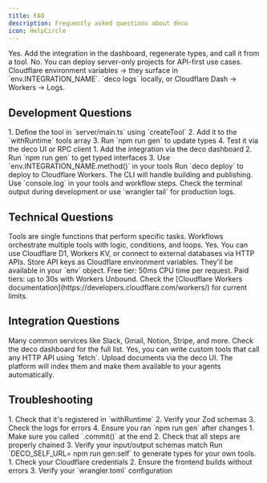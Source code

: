 ```yaml
---
title: FAQ
description: Frequently asked questions about deco
icon: HelpCircle
---
```



<AccordionGroup>
  <Accordion title="Can I use OpenAI, Anthropic, or my own model?" icon="Bot" client:load>
    Yes. Add the integration in the dashboard, regenerate types, and call it from a tool.
  </Accordion>

  <Accordion title="Do I need a front-end?" icon="Monitor" client:load>
    No. You can deploy server-only projects for API-first use cases.
  </Accordion>

  <Accordion title="How do I store secrets?" icon="Lock" client:load>
    Cloudflare environment variables → they surface in `env.INTEGRATION_NAME`.
  </Accordion>

  <Accordion title="Where are logs?" icon="FileText" client:load>
    `deco logs` locally, or Cloudflare Dash → Workers → Logs.
  </Accordion>
</AccordionGroup>

## Development Questions

<AccordionGroup>
  <Accordion title="How do I add a new tool?" icon="Wrench" client:load>
    1. Define the tool in `server/main.ts` using `createTool`
    2. Add it to the `withRuntime` tools array
    3. Run `npm run gen` to update types
    4. Test it via the deco UI or RPC client
  </Accordion>

  <Accordion title="How do I connect to an external API?" icon="Globe" client:load>
    1. Add the integration via the deco dashboard
    2. Run `npm run gen` to get typed interfaces
    3. Use `env.INTEGRATION_NAME.method()` in your tools
  </Accordion>

  <Accordion title="How do I deploy my app?" icon="Rocket" client:load>
    Run `deco deploy` to deploy to Cloudflare Workers. The CLI will handle building and publishing.
  </Accordion>

  <Accordion title="How do I debug my workflows?" icon="Bug" client:load>
    Use `console.log` in your tools and workflow steps. Check the terminal output during development or use `wrangler tail` for production logs.
  </Accordion>
</AccordionGroup>

## Technical Questions

<AccordionGroup>
  <Accordion title="What's the difference between tools and workflows?" icon="Settings" client:load>
    Tools are single functions that perform specific tasks. Workflows orchestrate multiple tools with logic, conditions, and loops.
  </Accordion>

  <Accordion title="Can I use my own database?" icon="Database" client:load>
    Yes. You can use Cloudflare D1, Workers KV, or connect to external databases via HTTP APIs.
  </Accordion>

  <Accordion title="How do I handle authentication?" icon="Shield" client:load>
    Store API keys as Cloudflare environment variables. They'll be available in your `env` object.
  </Accordion>

  <Accordion title="What are the Cloudflare Workers limits?" icon="Gauge" client:load >
    Free tier: 50ms CPU time per request. Paid tiers: up to 30s with Workers Unbound. Check the [Cloudflare Workers documentation](https://developers.cloudflare.com/workers/) for current limits.
  </Accordion>
</AccordionGroup>

## Integration Questions

<AccordionGroup>
  <Accordion title="Which integrations are available?" icon="Link" client:load>
    Many common services like Slack, Gmail, Notion, Stripe, and more. Check the deco dashboard for the full list.
  </Accordion>

  <Accordion title="Can I create custom integrations?" icon="Code" client:load>
    Yes, you can write custom tools that call any HTTP API using `fetch`.
  </Accordion>

  <Accordion title="How do I use the Knowledge Base?" icon="BookOpen" client:load>
    Upload documents via the deco UI. The platform will index them and make them available to your agents automatically.
  </Accordion>
</AccordionGroup>

## Troubleshooting

<AccordionGroup>
  <Accordion title="My tool isn't working" icon="AlertCircle" client:load>
    1. Check that it's registered in `withRuntime`
    2. Verify your Zod schemas
    3. Check the logs for errors
    4. Ensure you ran `npm run gen` after changes
  </Accordion>

  <Accordion title="My workflow isn't executing" icon="AlertTriangle" client:load>
    1. Make sure you called `.commit()` at the end
    2. Check that all steps are properly chained
    3. Verify your input/output schemas match
  </Accordion>

  <Accordion title="The RPC client doesn't have my new tool" icon="RefreshCw" client:load>
    Run `DECO_SELF_URL=<your-dev-url> npm run gen:self` to generate types for your own tools.
  </Accordion>

  <Accordion title="Deployment failed" icon="XCircle" client:load>
    1. Check your Cloudflare credentials
    2. Ensure the frontend builds without errors
    3. Verify your `wrangler.toml` configuration
  </Accordion>
</AccordionGroup>
